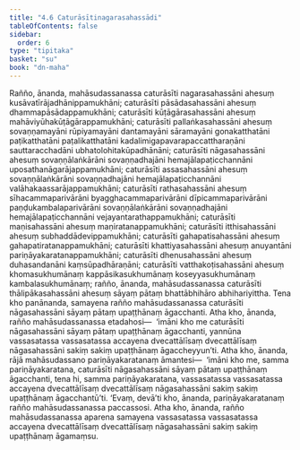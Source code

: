 ```yaml
---
title: "4.6 Caturāsītinagarasahassādi"
tableOfContents: false
sidebar:
  order: 6
type: "tipitaka"
basket: "su"
book: "dn-maha"
---
```



<DynamicBreadcrumb />

<Division number="263" book="dn-maha" bookNo="7" page="153">

<Paragraph number="579" book="dn-maha">
Rañño, ānanda, mahāsudassanassa caturāsīti nagarasahassāni ahesuṃ kusāvatīrājadhānippamukhāni; caturāsīti pāsādasahassāni ahesuṃ dhammapāsādappamukhāni; caturāsīti kūṭāgārasahassāni ahesuṃ mahāviyūhakūṭāgārappamukhāni; caturāsīti pallaṅkasahassāni ahesuṃ sovaṇṇamayāni rūpiyamayāni dantamayāni sāramayāni gonakatthatāni paṭikatthatāni paṭalikatthatāni kadalimigapavarapaccattharaṇāni sauttaracchadāni ubhatolohitakūpadhānāni; caturāsīti nāgasahassāni ahesuṃ sovaṇṇālaṅkārāni sovaṇṇadhajāni hemajālapaṭicchannāni uposathanāgarājappamukhāni; caturāsīti assasahassāni ahesuṃ sovaṇṇālaṅkārāni sovaṇṇadhajāni hemajālapaṭicchannāni valāhakaassarājappamukhāni; caturāsīti rathasahassāni ahesuṃ sīhacammaparivārāni byagghacammaparivārāni dīpicammaparivārāni paṇḍukambalaparivārāni sovaṇṇālaṅkārāni sovaṇṇadhajāni hemajālapaṭicchannāni vejayantarathappamukhāni; caturāsīti maṇisahassāni ahesuṃ maṇiratanappamukhāni; caturāsīti itthisahassāni ahesuṃ subhaddādevippamukhāni; caturāsīti gahapatisahassāni ahesuṃ gahapatiratanappamukhāni; caturāsīti khattiyasahassāni ahesuṃ anuyantāni pariṇāyakaratanappamukhāni; caturāsīti dhenusahassāni ahesuṃ duhasandanāni kaṃsūpadhāraṇāni; caturāsīti vatthakoṭisahassāni ahesuṃ khomasukhumānaṃ kappāsikasukhumānaṃ koseyyasukhumānaṃ kambalasukhumānaṃ; rañño, ānanda, mahāsudassanassa caturāsīti thālipākasahassāni ahesuṃ sāyaṃ pātaṃ bhattābhihāro abhihariyittha.
</Paragraph>

</Division>
<Division number="264" book="dn-maha" bookNo="7" page="154">

<Paragraph number="580" book="dn-maha">
Tena kho panānanda, samayena rañño mahāsudassanassa caturāsīti nāgasahassāni sāyaṃ pātaṃ upaṭṭhānaṃ āgacchanti. Atha kho, ānanda, rañño mahāsudassanassa etadahosi—  ‘imāni kho me caturāsīti nāgasahassāni sāyaṃ pātaṃ upaṭṭhānaṃ āgacchanti, yannūna vassasatassa vassasatassa accayena dvecattālīsaṃ dvecattālīsaṃ nāgasahassāni sakiṃ sakiṃ upaṭṭhānaṃ āgaccheyyun’ti. Atha kho, ānanda, rājā mahāsudassano pariṇāyakaratanaṃ āmantesi—  ‘imāni kho me, samma pariṇāyakaratana, caturāsīti nāgasahassāni sāyaṃ pātaṃ upaṭṭhānaṃ āgacchanti, tena hi, samma pariṇāyakaratana, vassasatassa vassasatassa accayena dvecattālīsaṃ dvecattālīsaṃ nāgasahassāni sakiṃ sakiṃ upaṭṭhānaṃ āgacchantū’ti. ‘Evaṃ, devā’ti kho, ānanda, pariṇāyakaratanaṃ rañño mahāsudassanassa paccassosi. Atha kho, ānanda, rañño mahāsudassanassa aparena samayena vassasatassa vassasatassa accayena dvecattālīsaṃ dvecattālīsaṃ nāgasahassāni sakiṃ sakiṃ upaṭṭhānaṃ āgamaṃsu.
</Paragraph>
</Division>